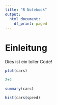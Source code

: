 ```yaml
---
title: "R Notebook"
output:
  html_document:
    df_print: paged
---
```


# Einleitung

Dies ist ein toller Code!

```r
plot(cars)
```

```r
2+2
```

```r
summary(cars)
```
```r
hist(cars$speed)
```

